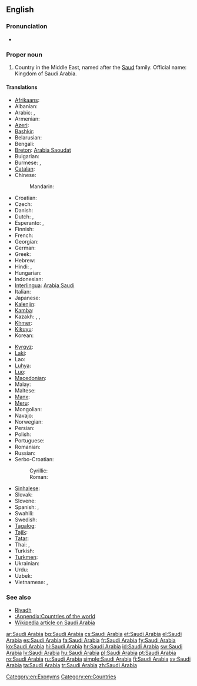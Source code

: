 ==English==
{{wikipedia}}

===Pronunciation===
* {{audio|en-us-Saudi Arabia.ogg|Audio (US)}}

===Proper noun===
{{en-proper noun|sg=[[Saudi]] [[Arabia]]}}

# Country in the Middle East, named after the [[Saud]] family. Official name: Kingdom of Saudi Arabia.

====Translations====
{{trans-top|country in the Middle East}}
* [[Afrikaans]]: {{t|af|Saoedi-Arabië}}
* Albanian: {{t|sq|Arabia Saudite}}
* Arabic: {{t-|ar|السعودية|f|tr=al-sa3udíyya}}, {{t-|ar|المملكة العربية السعودية|f|tr=al-mamlaka al-3arabíyya al-sa3udíyya}}
* Armenian: {{t-|hy|Սաուդյան Արաբիա|tr=Saudyan Arabia}}
* [[Azeri]]: {{t|az|Səudiyyə Ərəbistanı}}
* [[Bashkir]]: {{tø|ba|Сәғүд Ғәрәбстаны|tr=Säğüd Ğäräbstanı|sc=Cyrl}}
* Belarusian: {{t|be|Саудаўская Аравія|f|tr=Saúdaŭskaja Arávija|xs=Belarusian}}
* Bengali: {{t|bn|সৌদি আরব|tr=saudi arôb|sc=Beng}}
* [[Breton]]: [[Arabia Saoudat]]
* Bulgarian: {{t+|bg|Саудитка Арабия|f|tr=Saúditka Arábija}}
* Burmese: {{t|my|ဆော်ဒီအာရေဗ္ယ|tr=sʰɔdi aẏebyá|sc=Mymr}}, {{t|my|ဆော်ဒီအာရေဗျနိုင်ငံ|tr=sʰɔdi aẏebyá|sc=Mymr}}
* [[Catalan]]: {{t|ca|Aràbia Saudita|f}}
* Chinese:
*: Mandarin: {{t-|cmn|沙特阿拉伯|tr=Shātè-Ālābó|sc=Hani}}
* Croatian: {{t+|hr|Saudijska Arabija|f}}
* Czech: {{t-|cs|Saúdská Arábie|f}}
* Danish: {{t-|da|Saudi-Arabien}}
* Dutch: {{t+|nl|Saudi-Arabië}}, {{t+|nl|Saoedi-Arabië}}
* Esperanto: {{t|eo|Saudarabio}}, {{t|eo|Saud-Arabio}}
* Finnish: {{t+|fi|Saudi-Arabia}}
* French: {{t+|fr|Arabie Saoudite|f}}
* Georgian: {{t|ka|საუდის არაბეთი|tr=saudis arabeti|sc=Geor|xs=Georgian}}
* German: {{t+|de|Saudi-Arabien|n}}
* Greek: {{t+|el|Σαουδική Αραβία|f|tr=Saoudikí Aravía}}
* Hebrew: {{t|he|ערב הסעודית|f|tr=‘Aráv ha-Sa’udít}}
* Hindi: {{t|hi|सऊदी अरब|tr=saūdī arab|xs=Hindi}}, {{t|hi|सउदी अरब|tr=sa'udī arab|xs=Hindi}}
* Hungarian: {{t+|hu|Szaúd-Arábia}}
* Indonesian: {{t|id|Arab Saudi}}
* [[Interlingua]]: [[Arabia Saudi]]
* Italian: {{t+|it|Arabia Saudita|f}}
* Japanese: {{t-|ja|サウジアラビア|tr=Sauji-Arabia}}
* [[Kalenjin]]: {{tø|kln|Saudi Arabia}}
* [[Kamba]]: {{tø|kam|Saudi Arabia}}
* Kazakh: {{t|kk|Арабстан|tr=Arabstan|sc=Cyrl}}, {{t|kk|Сауд Арабиясы|tr=Sawd Arabïyası|sc=Cyrl}}, {{t|kk|Сауд Аравиясы|tr=Sawd Aravïyası|sc=Cyrl}}
* [[Khmer]]: {{t|km|អារ៉ាប៊ីសាអូឌីត|tr=aaraabii saaoodiit|sc=Khmr}}
* [[Kikuyu]]: {{tø|ki|Saudi Arabia}}
* Korean: {{t+|ko|사우디아라비아|tr=Saudi-Arabia|sc=Hang}}
{{trans-mid}}
* [[Kyrgyz]]: {{t|ky|Сауд Аравиясы|tr=Sawd Aravïyası|sc=Cyrl}}
* [[Laki]]: {{tø|lki|Saudi Arabia}}
* Lao: {{t|lo|ອາຣາບີ​ຊາອູດີ|tr=ālābī sā'ūdī|sc=Laoo}}
* [[Luhya]]: {{tø|luy|Saudi Arabia}}
* [[Luo]]: {{tø|luo|Saudi Arabia}}
* [[Macedonian]]: {{t|mk|Саудиска Арабија|f|tr=Saúdiska Arábija}}
* Malay: {{t|ms|Arab Saudi}}
* Maltese: {{t|mt|Għarabja Sawdita|f|alt=l-Għarabja Sawdita}}
* [[Manx]]: {{t|gv|Araab Saudi|alt=Yn Araab Saudi}}
* [[Meru]]: {{tø|mer|Saudi Arabia}}
* Mongolian: {{t|mn|Саудын Араб|tr=Saudyn Arab|sc=Cyrl|xs=Mongolian}}
* Navajo: {{tø|nv|Ásáí Bikéyah Saʼoodí}}
* Norwegian: {{t+|no|Saudi-Arabia}}
* Persian: {{t+|fa|عربستان سعودی|tr='Arebistân-e Sa'udi}}
* Polish: {{t+|pl|Arabia Saudyjska}}
* Portuguese: {{t+|pt|Arábia Saudita|f}}
* Romanian: {{t+|ro|Arabia Saudită|f}}
* Russian: {{t-|ru|Саудовская Аравия|f|tr=Saúdovskaja Arávija}}
* Serbo-Croatian:
*: Cyrillic: {{t|sh|Саудијска Арабија|f|sc=Cyrl|xs=Serbo-Croatian}}
*: Roman: {{t|sh|Saudijska Arabija|f|sc=Latn|xs=Serbo-Croatian}}
* [[Sinhalese]]: {{t|si|සවුදි අරාබියාව|tr=savudi arābiyāva|sc=Sinh}}
* Slovak: {{t|sk|Saudská Arábia|f}}
* Slovene: {{t|sl|Savdska Arabija|f}}
* Spanish: {{t+|es|Arabia Saudí|f}}, {{t+|es|Arabia Saudita|f}}
* Swahili: {{t+|sw|saudi arabia|xs=Swahili}}
* Swedish: {{t+|sv|Saudiarabien}}
* [[Tagalog]]: {{t|tl|Arabyang Saudi}}
* [[Tajik]]: {{t|tg|Арабистони Саудӣ|sc=Cyrl}}
* [[Tatar]]: {{t|tt|Согуд Гарәбстаны|tr=Soğud Ğaräbstanı|sc=Cyrl}}
* Thai: {{t|th|ซาอุดีอาระเบีย|tr=saa-ù-dee-aa-rá-bia}}, {{t|th|ประเทศซาอุดีอาระเบีย|tr=bprà-tâyt saa-ù-dee-aa-rá-bia}}
* Turkish: {{t+|tr|Suudi Arabistan}}
* [[Turkmen]]: {{t|tk|Saud Arabystany}}
* Ukrainian: {{t|uk|Саудівська Аравія|f|tr=Saúdivs'ka Arávija|xs=Ukrainian}}
* Urdu: {{t|ur|سعودی عرب|tr=sa'udī arab|xs=Urdu}}
* Uzbek: {{t|uz|Saudiya Arabistoni}}
* Vietnamese: {{t|vi|Ả Rập Saudi|xs=Vietnamese}}, {{t|vi|Ả Rập Xê Út|xs=Vietnamese}}
{{trans-bottom}}

===See also===
* [[Riyadh]]
* [[:Appendix:Countries of the world]]
* [[w:Saudi Arabia|Wikipedia article on Saudi Arabia]]

[[Category:en:Exonyms]]
[[Category:en:Countries]]

[[ar:Saudi Arabia]]
[[bg:Saudi Arabia]]
[[cs:Saudi Arabia]]
[[et:Saudi Arabia]]
[[el:Saudi Arabia]]
[[es:Saudi Arabia]]
[[fa:Saudi Arabia]]
[[fr:Saudi Arabia]]
[[fy:Saudi Arabia]]
[[ko:Saudi Arabia]]
[[hi:Saudi Arabia]]
[[hr:Saudi Arabia]]
[[id:Saudi Arabia]]
[[sw:Saudi Arabia]]
[[lv:Saudi Arabia]]
[[hu:Saudi Arabia]]
[[pl:Saudi Arabia]]
[[pt:Saudi Arabia]]
[[ro:Saudi Arabia]]
[[ru:Saudi Arabia]]
[[simple:Saudi Arabia]]
[[fi:Saudi Arabia]]
[[sv:Saudi Arabia]]
[[ta:Saudi Arabia]]
[[tr:Saudi Arabia]]
[[zh:Saudi Arabia]]